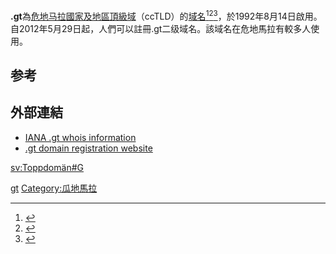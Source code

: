 {{Expand|time=2018-04-01T09:30:33+00:00}}
'''.gt'''為[[危地马拉|危地马拉]][[國家及地區頂級域|國家及地區頂級域]]（ccTLD）的[[域名|域名]]<ref>{{Cite book|title=常用电脑词语速查手册|last=何弘主编|first=|publisher=西安：西安出版社|date=2000-07|isbn=7-80594-644-2|location=|pages=201-202}}</ref><ref>{{Cite book|title=英德汉广播电视技术词典|last=（德）赫伯特·蒂尔曼（Herbert Tillmann）编；梁瑛等译|first=|publisher=北京：中国广播电视出版社|year=2002|isbn=7-5043-3793-5|location=|pages=440-442}}</ref><ref>{{Cite book|title=大学计算机基础|last=刘丕娥主编|first=|publisher=哈尔滨：哈尔滨工业大学出版社|year=2010|isbn=978-7-5603-3056-3|location=|pages=342-345}}</ref>，於1992年8月14日啟用。自2012年5月29日起，人們可以註冊.gt二级域名。該域名在危地馬拉有較多人使用。

== 参考 ==
{{reflist}}

== 外部連結 ==

* [http://www.iana.org/root-whois/gt.htm IANA .gt whois information]{{Wayback|url=http://www.iana.org/root-whois/gt.htm |date=20060426225228 }}
* [https://web.archive.org/web/20060508105425/http://www.gt/cir/cir.htm .gt domain registration website]

{{CcTLD}}
{{网络小作品}}

[[Category:國家及地區頂級域|gt]]
[[Category:瓜地馬拉|Category:瓜地馬拉]]

[[sv:Toppdomän#G|sv:Toppdomän#G]]